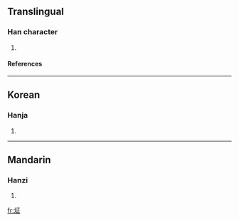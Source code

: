 ==Translingual==
===Han character===
{{Han char|rn=86|rad=火|as=05|sn=9|four=9181<sub>1</sub>|canj=火一卜一 (FMYM)}}
# {{defn|Han|sort=火05}}
====References====
{{Han ref|kx=0668.060|dkj=18934|dj=1077.100|hdz=32194.100|uh=70A1|ud=28833|bh=CFB3|bd=53171}}

----
==Korean==
===Hanja===
{{ko-hanja|hangeul=[[정]]|eumhun=|rv=jeong|mr=chŏng|y=ceng}}
# {{defn|Korean}}
----
==Mandarin==
===Hanzi===
{{cmn-hanzi|pin=[[zhēng]] (zheng1)|wg=cheng<sup>1</sup>}}
# {{defn|Mandarin}}

[[fr:炡]]